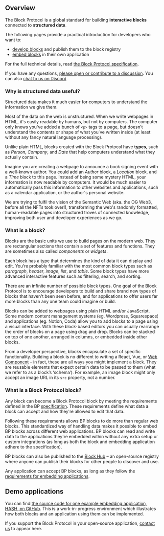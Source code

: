 ## Overview

The Block Protocol is a global standard for building **interactive blocks** connected to **structured data**.

The following pages provide a practical introduction for developers who want to:

- [develop blocks](https://blockprotocol.org/docs/developing-blocks) and publish them to the block registry
- [embed blocks](https://blockprotocol.org/docs/embedding-blocks) in their own application

For the full technical details, read [the Block Protocol specification](https://blockprotocol.org/spec).

If you have any questions, [please open or contribute to a discussion](https://github.com/blockprotocol/blockprotocol/discussions). You can also [chat to us on Discord](https://blockprotocol.org/discord).

### Why is structured data useful?

Structured data makes it much easier for computers to understand the information we give them.

Most of the data on the web is unstructured. When we write webpages in HTML, it's easily readable by humans, but not by computers. The computer only knows you've added a bunch of `<p>` tags to a page, but doesn't understand the contents or shape of what you've written inside (at least without any fancy natural language processing).

Unlike plain HTML, blocks created with the Block Protocol have **types**, such as _Person_, _Company_, and _Date_ that help computers understand what they actually contain.

Imagine you are creating a webpage to announce a book signing event with a well-known author. You could add an _Author_ block, a _Location_ block, and a _Time_ block to this page. Instead of being some mystery HTML, your information is now readable by computers. It would be much easier to automatically pass this information to other websites and applications, such as a calendar application, or the author's personal website.

We are trying to fulfil the vision of the Semantic Web (aka. the OG Web3, before all the NFTs took over!), transforming the web's randomly formatted, human-readable pages into structured troves of connected knowledge, improving both user and developer experiences as we go.

### What is a block?

Blocks are the basic units we use to build pages on the modern web. They are rectangular sections that contain a set of features and functions. They are sometimes also called _components_ or _widgets_.

Each block has a type that determines the kind of data it can display and edit. You're probably familiar with the most common block types such as _paragraph_, _header_, _image_, _list_, and _table_. Some block types have more advanced interactive features such as filtering, search, and sorting.

There are an infinite number of possible block types. One goal of the Block Protocol is to encourage developers to build and share brand new types of blocks that haven't been seen before, and for applications to offer users far more blocks than any one team could imagine or build.

Blocks can be added to webpages using plain HTML and/or JavaScript. Some modern content management systems (eg. Wordpress, Squarespace) and applications (eg. Notion, Coda) allow you to add blocks to a page using a visual interface. With these block-based editors you can usually rearrange the order of blocks on a page using drag and drop. Blocks can be stacked on top of one another, arranged in columns, or embedded inside other blocks.

From a developer perspective, blocks encapsulate a set of specific functionality. Building a block is no different to writing a React, Vue, or [Web Component](https://en.wikipedia.org/wiki/Web_Components) – in fact, these are all ways you might implement a block. They are reusable elements that expect certain data to be passed to them (what we refer to as a block’s ‘schema’). For example, an image block might only accept an image URL in its `src` property, not a number.

### What is a Block Protocol block?

Any block can become a Block Protocol block by meeting the requirements defined in the BP [specification](https://blockprotocol.org/spec). These requirements define what data a block can accept and how they're allowed to edit that data.

Following these requirements allows BP blocks to do more than regular web blocks. This standardized way of handling data makes it possible to embed BP blocks across different web applications. BP blocks can read and write data to the applications they're embedded within without any extra setup or custom integrations (as long as both the block and embedding application adhere to the specification).

BP blocks can also be published to the [Block Hub](https://blockprotocol.org/hub) – an open-source registry where anyone can publish their blocks for other people to discover and use.

Any application can accept BP blocks, as long as they follow the [requirements for embedding applications](https://blockprotocol.org/spec/embedding-applications).

## Demo applications

You can find [the source code for one example embedding application, HASH, on GitHub](https://github.com/hashintel/hash/tree/main/packages/hash). This is a work-in-progress environment which illustrates how both blocks and an application using them can be implemented.

If you support the Block Protocol in your open-source application, [contact us](https://blockprotocol.org/contact) to appear here.
